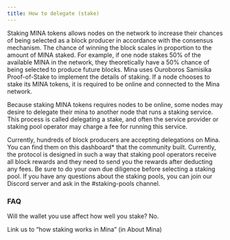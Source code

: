 ```yaml
---
title: How to delegate (stake)
---
```


Staking MINA tokens allows nodes on the network to increase their chances of being selected as a block producer in accordance with the consensus mechanism. The chance of winning the block scales in proportion to the amount of MINA staked. For example, if one node stakes 50% of the available MINA in the network, they theoretically have a 50% chance of being selected to produce future blocks. Mina uses Ouroboros Samisika Proof-of-Stake to implement the details of staking. If a node chooses to stake its MINA tokens, it is required to be online and connected to the Mina network.

Because staking MINA tokens requires nodes to be online, some nodes may desire to delegate their mina to another node that runs a staking service. This process is called delegating a stake, and often the service provider or staking pool operator may charge a fee for running this service. 

Currently, hundreds of block producers are accepting delegations on Mina. You can find them on this dashboard* that the community built. Currently, the protocol is designed in such a way that staking pool operators receive all block rewards and they need to send you the rewards after deducting any fees. Be sure to do your own due diligence before selecting a staking pool. If you have any questions about the staking pools, you can join our Discord server and ask in the #staking-pools channel.

### FAQ
Will the wallet you use affect how well you stake?
No.

Link us to “how staking works in Mina” (in About Mina)